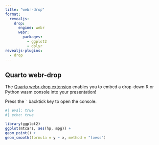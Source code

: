 ```yaml
---
title: "webr-drop"
format:
  revealjs:
    drop:
      engine: webr
      webr:
        packages:
          - ggplot2
          - dplyr
revealjs-plugins:
  - drop
---
```


## Quarto webr-drop

The [Quarto webr-drop extension](https://github.com/r-wasm/quarto-drop) enables you to
embed a drop-down R or Python wasm console into your presentation!

Press the `` ` `` backtick key to open the console.

```R
#| eval: true
#| echo: true

library(ggplot2)
ggplot(mtcars, aes(hp, mpg)) +
geom_point() +
geom_smooth(formula = y ~ x, method = "loess")
```
